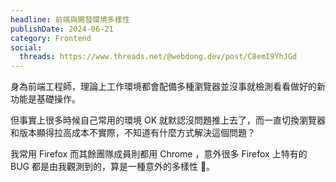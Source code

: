 ```yaml
---
headline: 前端與開發環境多樣性
publishDate: 2024-06-21
category: Frontend
social:
  threads: https://www.threads.net/@webdong.dev/post/C8emI9YhJGd
---
```


身為前端工程師，理論上工作環境都會配備多種瀏覽器並沒事就檢測看看做好的新功能是基礎操作。

但事實上很多時候自己常用的環境 OK 就默認沒問題推上去了，而一直切換瀏覽器和版本顯得拉高成本不實際，不知道有什麼方式解決這個問題？

我常用 Firefox 而其餘團隊成員則都用 Chrome ，意外很多 Firefox 上特有的 BUG 都是由我觀測到的，算是一種意外的多樣性 🙂。

